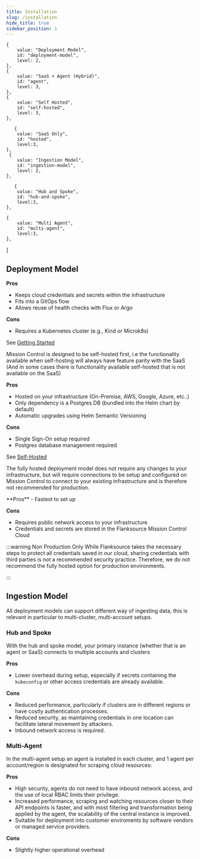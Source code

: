 ```yaml
---
title: Installation
slug: /installation
hide_title: true
sidebar_position: 1
---
```


    {
        value: "Deployment Model",
        id: "deployment-model",
        level: 2,
    },
    {
        value: "SaaS + Agent (Hybrid)",
        id: "agent",
        level: 3,
    },
    {
        value: "Self Hosted",
        id: "self-hosted",
        level: 3,
    },

       {
        value: "SaaS Only",
        id: "hosted",
        level:3,
    },
     {
        value: "Ingestion Model",
        id: "ingestion-model",
        level: 2,
    },

       {
        value: "Hub and Spoke",
        id: "hub-and-spoke",
        level:3,
    },

    {
        value: "Multi Agent",
        id: "multi-agent",
        level:3,
    },

]

## Deployment Model


<Step step={1} name="SaaS + Agent (Hybrid)"  anchor="agent">

<Screenshot img="/img/deployment-model-agent.svg" size="600px" shadow={false}/>

**Pros**
- Keeps cloud credentials and secrets within the infrastructure
- Fits into a GitOps flow
- Allows reuse of health checks with Flux or Argo

**Cons**
- Requires a Kubernetes cluster (e.g., Kind or Microk8s)


See [Getting Started](/installation/saas/getting-started)

</Step>


<Step step={2} name="Self Hosted"  anchor="self-hosted">

Mission Control is designed to be self-hosted first, i.e the functionality available when self-hosting will always have feature parity with the SaaS (And in some cases there is functionality available self-hosted that is not available on the SaaS)

<Screenshot img="/img/deployment-model-self-hosted.svg" size="400px" shadow={false}/>

**Pros**
- Hosted on your infrastructure (On-Premise, AWS, Google, Azure, etc..)
- Only dependency is a Postgres DB (bundled into the Helm chart by default)
- Automatic upgrades using Helm Semantic Versioning

**Cons**
- Single Sign-On setup required
- Postgres database management required



See [Self-Hosted](/installation/self-hosted/getting-started)

</Step>



<Step step={3} name="SaaS Only"  anchor="hosted">

The fully hosted deployment model does not require any changes to your infrastructure, but will require connections to be setup and configured on Mission Control to connect to your existing infrastructure and is therefore not recommended for production.

<Screenshot img="/img/deployment-model-hosted.svg" size="600px" shadow={false}/>
**Pros**
- Fastest to set up

**Cons**
- Requires public network access to your infrastructure
- Credentials and secrets are stored in the Flanksource Mission Control Cloud

:::warning Non Production Only
While Flanksource takes the necessary steps to protect all credentials saved in our cloud, sharing credentials with third parties is not a recommended security practice. Therefore, we do not recommend the fully hosted option for production environments.

:::

</Step>

## Ingestion Model

All deployment models can support different way of ingesting data, this is relevant in particular to multi-cluster, multi-account setups.

### Hub and Spoke

With the hub and spoke model, your primary instance (whether that is an agent or SaaS) connects to multiple accounts and clusters


<Screenshot img="/img/hub-and-spoke.svg" size="550px" shadow={false}/>

**Pros**
- Lower overhead during setup, especially if secrets containing the `kubeconfig` or other access credentials are already available.

**Cons**
- Reduced performance, particularly if clusters are in different regions or have costly authentication processes.
- Reduced security, as maintaining credentials in one location can facilitate lateral movement by attackers.
- Inbound network access is required.



### Multi-Agent

In the multi-agent setup an agent is installed in each cluster, and 1 agent per account/region is designated for scraping cloud resources:

<Screenshot img="/img/multi-agent.svg" size="550px" shadow={false}/>

**Pros**
- High security, agents do not need to have inbound network access, and the use of local RBAC limits their privilege.
- Increased performance, scraping and watching resources closer to their API endpoints is faster, and with most filtering and transformation being applied by the agent, the scalability of the central instance is improved.
- Suitable for deployment into customer enviroments by software vendors or managed service providers.

**Cons**
- Slightly higher operational overhead


